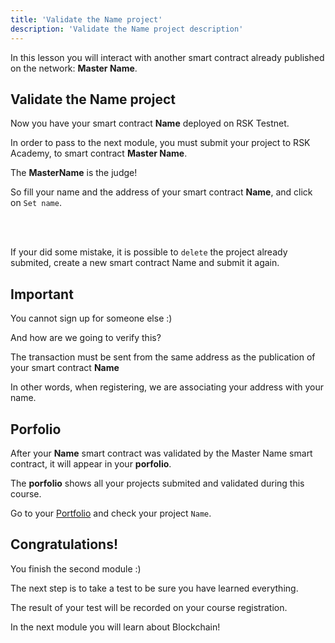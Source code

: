 ```yaml
---
title: 'Validate the Name project'
description: 'Validate the Name project description'
---
```


In this lesson you will interact with another smart contract already published on the network: **Master Name**.

## Validate the **Name** project

Now you have your smart contract **Name** deployed on RSK Testnet.

In order to pass to the next module, you must submit your project to RSK Academy,
to smart contract **Master Name**.

The **MasterName** is the judge!

So fill your name and the address of your smart contract **Name**, and click on
`Set name`.

<br />
<MasterName />
<br />

If your did some mistake, it is possible to `delete` the project already submited,
create a new smart contract Name and submit it again.

## Important

You cannot sign up for someone else :)

And how are we going to verify this?

The transaction must be sent from the same address as the publication of your smart contract **Name**

In other words, when registering, we are associating your address with your name.

## Porfolio

After your **Name** smart contract was validated by the Master Name smart contract,
it will appear in your **porfolio**.

The **porfolio** shows all your projects submited and validated during this course.

Go to your [Portfolio](/portfolio)
and check your project `Name`.

## Congratulations!

You finish the second module :)

The next step is to take a test to be sure you have learned everything.

The result of your test will be recorded on your course registration.

In the next module you will learn about Blockchain!
